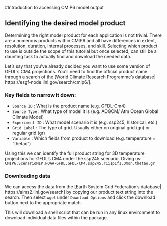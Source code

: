#Introduction to accessing CMIP6 model output

## Identifying the desired model product

Determining the right model product for each application is not trivial. There are a numerous products within CMIP6 and all have differences in extent, resolution, duration, internal processes, and skill. Selecting which product to use is outside the scope of this tutorial but once selected, can still be a daunting task to actually find and download the needed data.

Let's say that you've already decided you want to use some version of GFDL's CM4 projections. You'll need to find the official product name through a search of the [World Climate Research Programme's database| https://esgf-node.llnl.gov/search/cmip6/].

### Key fields to narrow it down:
- `Source ID` : What is the product name (e.g. GFDL-Cm4)
- `Source Type` : What type of model it is (e.g. AOGCM/ Atm Ocean Global Climate Model)
- `Experiment ID` : What model scenario it is (e.g. ssp245, historical, etc.)
- `Grid Label` : The type of grid. Usually either on original grid (gn) or regular grid (gr)
- `Variable` : Which fields from product to download (e.g. temperature = "thetao")

Using this we can identify the full product string for 3D temperature projections for GFDL's CM4 under the ssp245 scenario. Giving us: `	
CMIP6.ScenarioMIP.NOAA-GFDL.GFDL-CM4.ssp245.r1i1p1f1.Omon.thetao.gr`

### Downloading data

We can access the data from the [Earth System Grid Federation's database| https://aims2.llnl.gov/search] by copying our product text string into the search. Then select `wget` under `Download Options` and click the download button next to the appropriate match. 

This will download a shell script that can be run in any linux environment to download individual data files within the package.
